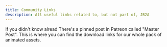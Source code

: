 ```yaml
---
title: Community Links
description: All useful links related to, but not part of, JB2A
---
```



<CardGrid>
	<Card title="Virtual Tabletop" icon="open-book">
	 If you didn't know alread
	</Card>
	<Card title="Patreon" icon="information">
	 There's a pinned post in Patreon called "Master Post". This is where you can find the download links for our whole pack of animated assets.
	</Card>
	<LinkCard title="Read the Documentation" href="https://discord.gg/gmd8MAPX4m" />
	<LinkCard title="Components" href="https://www.patreon.com/JB2A" />
</CardGrid>